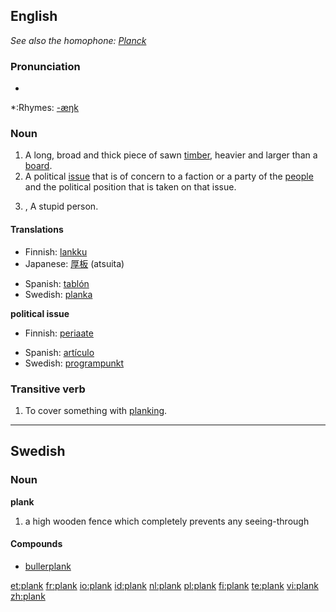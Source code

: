 ==English==
''See also the homophone: [[Planck]]''

===Pronunciation===
*{{audio|en-us-plank.ogg|Audio (US)}}

*:Rhymes: [[Rhymes:English:-æŋk|-æŋk]]

===Noun===
{{en-noun}}

# A long, broad and thick piece of sawn [[timber]], heavier and larger than a [[board]].
# A political [[issue]] that is of concern to a faction or a party of the [[people]] and the political position that is taken on that issue.
# {{British}},{{slang}} A stupid person.

====Translations====
{{trans-top|piece of wood}}
*Finnish: [[lankku]]
*Japanese: [[厚板]] (atsuita)
{{trans-mid}}
*Spanish: [[tablón]]
*Swedish: [[planka]]
{{trans-bottom}}

'''political issue'''
*Finnish: [[periaate]]
{{top}}
*Spanish: [[artículo]]
*Swedish: [[programpunkt]]
{{bottom}}

===Transitive verb===
{{rfc-trverb|Transitive verb}}
{{en-verb}}

# To cover something with [[planking]].

----

==Swedish==

===Noun===
'''plank''' {{n}}
{{sv-noun-n-zero}}

# a high wooden fence which completely prevents any seeing-through

====Compounds====
*[[bullerplank]]

[[et:plank]]
[[fr:plank]]
[[io:plank]]
[[id:plank]]
[[nl:plank]]
[[pl:plank]]
[[fi:plank]]
[[te:plank]]
[[vi:plank]]
[[zh:plank]]
